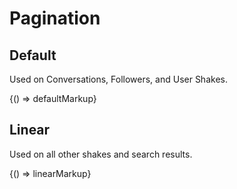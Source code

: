 
<Meta title="Legacy/Components/Pagination" />

# Pagination

## Default

Used on Conversations, Followers, and User Shakes.

<Canvas>
  <Story name="Default" height="150px">
    {() => defaultMarkup}
  </Story>
</Canvas>

## Linear

Used on all other shakes and search results.

<Canvas>
  <Story name="Linear" height="100px">
    {() => linearMarkup}
  </Story>
</Canvas>
